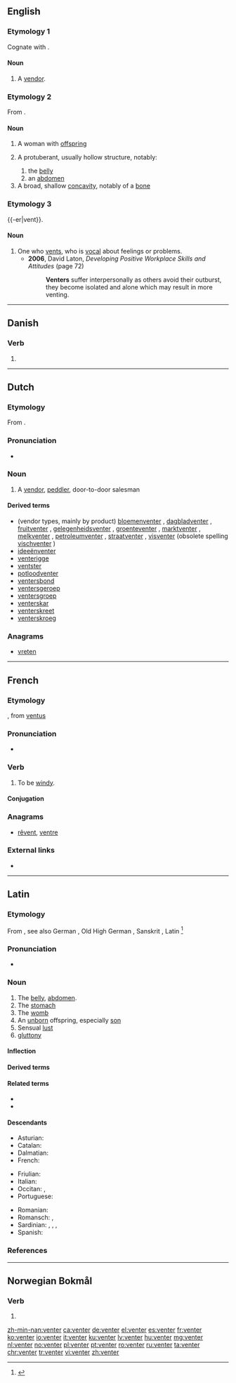 ==English==

===Etymology 1===
Cognate with {{etyl|nl|-}} {{term|venter|lang=nl}}.

====Noun====
{{en-noun}}

# {{context|obsolete|lang=en}} A [[vendor]].

===Etymology 2===
From {{etyl|la|en}} {{term|venter||belly, womb, offspring|lang=la}}.

====Noun====
{{en-noun}}

# A woman with [[offspring]]
# {{context|anatomy|lang=en}} A protuberant, usually hollow structure, notably:
## the [[belly]]
## an [[abdomen]]
# A broad, shallow [[concavity]], notably of a [[bone]]

===Etymology 3===
{{-er|vent}}.

====Noun====
{{en-noun}}

# One who [[vent]]s, who is [[vocal]] about feelings or problems.
#* '''2006''', David Laton, ''Developing Positive Workplace Skills and Attitudes'' (page 72)
#*: '''Venters''' suffer interpersonally as others avoid their outburst, they become isolated and alone which may result in more venting.

----

==Danish==

===Verb===
{{head|da|verb form}}

# {{present tense of|vente|lang=da}}

----

==Dutch==

===Etymology===
From {{suffix|venten|er|lang=nl}}.

===Pronunciation===
* {{audio|Nl-venter.ogg|Audio|lang=nl}}

===Noun===
{{nl-noun|m|-s|ventertje}}

# A [[vendor]], [[peddler]], door-to-door salesman

====Derived terms====
* (vendor types, mainly by product) [[bloemenventer]] {{g2|m}}, [[dagbladventer]] {{g2|m}}, [[fruitventer]] {{g2|m}}, [[gelegenheidsventer]] {{g2|m}}, [[groenteventer]] {{g2|m}}, [[marktventer]] {{g2|m}}, [[melkventer]] {{g2|m}}, [[petroleumventer]] {{g2|m}}, [[straatventer]] {{g2|m}}, [[visventer]] {{g2|m}} (obsolete spelling [[vischventer]] {{g2|m}})
* [[ideeënventer]] {{g2|m}}
* [[venterigge]]
* [[ventster]] {{g2|f}}
* [[potloodventer]] {{g2|m}}
* [[ventersbond]] {{g2|m}}
* [[ventersgeroep]] {{g2|n}}
* [[ventersgroep]]
* [[venterskar]]
* [[venterskreet]]
* [[venterskroeg]]

===Anagrams===
* [[vreten#Dutch|vreten]]

----

==French==

===Etymology===
{{suffix|vent|er|gloss1=wind|lang=fr}}, from {{etyl|la|fr}} [[ventus]]

===Pronunciation===
* {{audio|Fr-Paris--venter.ogg|Audio (Paris)|lang=fr}}

===Verb===
{{fr-verb|type=impersonal}}

# {{context|impersonal|weather|lang=fr}} To be [[windy]].

====Conjugation====
{{fr-conj-er-imp|vent|avoir}}

===Anagrams===
* [[rêvent#French|rêvent]], [[ventre#French|ventre]]

===External links===
* {{R:TLFi}}

----

==Latin==
{{wikipedia|lang=la}}
===Etymology===
From {{etyl|ine-pro|la}} {{m|ine-pro|*wend-tri}}, see also German {{m|de|Wanst||belly, paunch}}, Old High German {{m|goh|wanast}}, Sanskrit {{m|sa|वस्ति||bladder}}, Latin {{m|la|vesica||bladder}}<ref>{{R:Nocentini|hw=ventre}}</ref>

===Pronunciation===
* {{la-pronunc|venter}}

===Noun===
{{la-noun|venter|ventris|ventris|m|third}}

# The [[belly]], [[abdomen]]. 
# The [[stomach]]
# The [[womb]]
# An [[unborn]] offspring, especially [[son]]
# Sensual [[lust]]
# [[gluttony]]

====Inflection====
{{la-decl-3rd|venter|ventr}}

====Derived terms====
{{der3|ventrālis|ventricola|ventriculus|ventrifluus|ventriloquus|lang=la|ventriōsus}}

====Related terms====
* {{l|la|ventriculātiō}}
* {{l|la|ventriculōsus}}

====Descendants====
{{top3}}
* Asturian: {{l|ast|vientre}}
* Catalan: {{l/ca|ventre}}
* Dalmatian: {{l|dlm|viantro}}
* French: {{l/fr|ventre}}
{{mid3}}
* Friulian: {{l|fur|vintri}}
* Italian: {{l/it|ventre}}
* Occitan: {{l/oc|ventre}}, {{l/oc|vente}}
* Portuguese: {{l/pt|ventre}}
{{mid3}}
* Romanian: {{l|ro|vintre}}
* Romansch: {{l|rm|venter}}, {{l|rm|vainter}}
* Sardinian: {{l|sc|bentre}}, {{l|sc|bentri}}, {{l|sc|brente}}, {{l|sc|brenti}}
* Spanish: {{l/es|vientre}}
{{bottom}}

===References===
<references/>

----

==Norwegian Bokmål==

===Verb===
{{head|nb|verb form}}

# {{form of|present tense|vente|lang=nb}}

[[zh-min-nan:venter]]
[[ca:venter]]
[[de:venter]]
[[el:venter]]
[[es:venter]]
[[fr:venter]]
[[ko:venter]]
[[io:venter]]
[[it:venter]]
[[ku:venter]]
[[lv:venter]]
[[hu:venter]]
[[mg:venter]]
[[nl:venter]]
[[no:venter]]
[[pl:venter]]
[[pt:venter]]
[[ro:venter]]
[[ru:venter]]
[[ta:venter]]
[[chr:venter]]
[[tr:venter]]
[[vi:venter]]
[[zh:venter]]